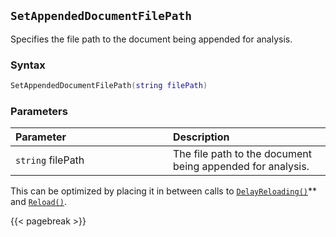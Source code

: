 ## `SetAppendedDocumentFilePath` {#batch-setappendeddocumentfilepath}

Specifies the file path to the document being appended for analysis.

### Syntax {-}

``` .lua
SetAppendedDocumentFilePath(string filePath)
```

### Parameters {-}

**Parameter** | **Description**
| :-- | :-- |
`string` filePath | The file path to the document being appended for analysis.

::: {.tipsection data-latex=""}
This can be optimized by placing it in between calls to [`DelayReloading()`](#batch-delayreloading)** and [`Reload()`](#batch-reload).
:::

{{< pagebreak >}}